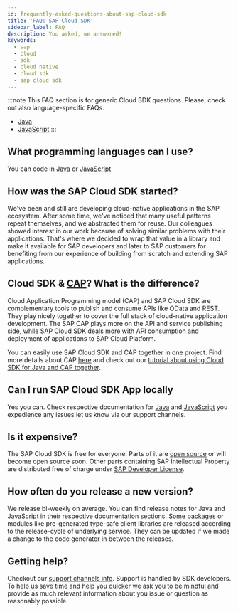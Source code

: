 ```yaml
---
id: frequently-asked-questions-about-sap-cloud-sdk
title: 'FAQ: SAP Cloud SDK'
sidebar_label: FAQ
description: You asked, we answered!
keywords:
  - sap
  - cloud
  - sdk
  - cloud native
  - cloud sdk
  - sap cloud sdk
---
```


:::note
This FAQ section is for generic Cloud SDK questions. Please, check out also language-specific FAQs.

- [Java](../java/faq.mdx)
- [JavaScript](../js/faq.mdx)
  :::

## What programming languages can I use?

You can code in [Java](../java/getting-started.mdx) or [JavaScript](../js/getting-started.mdx)

## How was the SAP Cloud SDK started?

We've been and still are developing cloud-native applications in the SAP ecosystem. After some time, we've noticed that many useful patterns repeat themselves, and we abstracted them for reuse. Our colleagues showed interest in our work because of solving similar problems with their applications. That's where we decided to wrap that value in a library and make it available for SAP developers and later to SAP customers for benefiting from our experience of building from scratch and extending SAP applications.

## Cloud SDK & [CAP](../related-projects/cap.mdx)? What is the difference?

Cloud Application Programming model (CAP) and SAP Cloud SDK are complementary tools to publish and consume APIs like OData and REST. They play nicely together to cover the full stack of cloud-native application development. The SAP CAP plays more on the API and service publishing side, while SAP Cloud SDK deals more with API consumption and deployment of applications to SAP Cloud Platform.

You can easily use SAP Cloud SDK and CAP together in one project. Find more details about CAP [here](../related-projects/cap.mdx) and check out our [tutorial about using Cloud SDK for Java and CAP together](https://developers.sap.com/tutorials/cloudsdk-integrate-cap.html).

## Can I run SAP Cloud SDK App locally

Yes you can. Check respective documentation for [Java](../java/getting-started.mdx) and [JavaScript](../js/getting-started.mdx#run-the-project) you expedience any issues let us know via our support channels.

## Is it expensive?

The SAP Cloud SDK is free for everyone. Parts of it are [open source](https://github.com/SAP/cloud-sdk-js) or will become open source soon. Other parts containing SAP Intellectual Property are distributed free of charge under [SAP Developer License](https://tools.hana.ondemand.com/developer-license-3.0.0.txt).

## How often do you release a new version?

We release bi-weekly on average. You can find release notes for Java and JavaScript in their respective documentation sections. Some packages or modules like pre-generated type-safe client libraries are released according to the release-cycle of underlying service. They can be updated if we made a change to the code generator in between the releases.

## Getting help?

Checkout our [support channels info](./support.mdx). Support is handled by SDK developers. To help us save time and help you quicker we ask you to be mindful and provide as much relevant information about you issue or question as reasonably possible.
